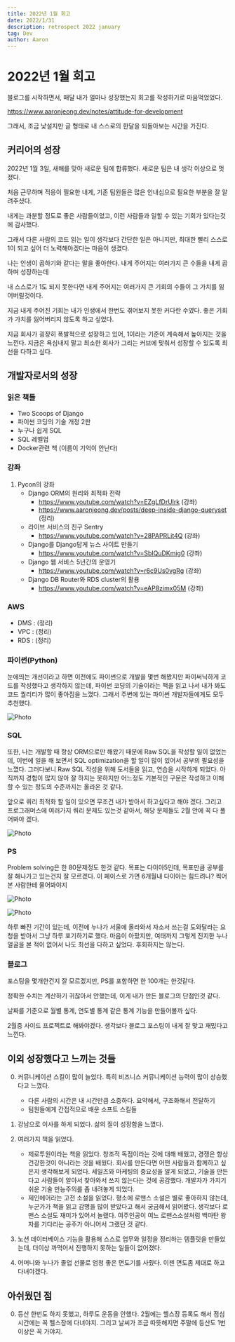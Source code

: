 ```yaml
---
title: 2022년 1월 회고
date: 2022/1/31
description: retrospect 2022 january
tag: Dev
author: Aaron
---
```


# 2022년 1월 회고

블로그를 시작하면서, 매달 내가 얼마나 성장했는지 회고를 작성하기로 마음먹었었다.

https://www.aaronjeong.dev/notes/attitude-for-development

그래서, 조금 낯설지만 글 형태로 내 스스로의 한달을 되돌아보는 시간을 가진다.

## 커리어의 성장

2022년 1월 3일, 새해를 맞아 새로운 팀에 합류했다. 새로운 팀은 내 생각 이상으로 멋졌다.

처음 근무하며 적응이 필요한 내게, 기존 팀원들은 많은 인내심으로 필요한 부분을 잘 알려주셨다.

내게는 과분할 정도로 좋은 사람들이었고, 이런 사람들과 일할 수 있는 기회가 있다는것에 감사했다.

그래서 다른 사람의 코드 읽는 일이 생각보다 간단한 일은 아니지만, 최대한 빨리 스스로 1이 되고 싶어 더 노력해야겠다는 마음이 생겼다.

나는 인생이 곱하기와 같다는 말을 좋아한다. 내게 주어지는 여러가지 큰 수들을 내게 곱하며 성장하는데

내 스스로가 1도 되지 못한다면 내게 주어지는 여러가지 큰 기회의 수들이 그 가치를 잃어버릴것이다.

지금 내게 주어진 기회는 내가 인생에서 한번도 겪어보지 못한 커다란 수였다. 좋은 기회가 가치를 잃어버리지 않도록 하고 싶었다.

지금 회사가 굉장히 폭발적으로 성장하고 있어, 1이라는 기준이 계속해서 높아지는 것을 느낀다. 지금은 욕심내지 말고 최소한 회사가 그리는 커브에 맞춰서 성장할 수 있도록 최선을 다하고 싶다.

## 개발자로서의 성장


### 읽은 책들

- Two Scoops of Django
- 파이썬 코딩의 기술 개정 2판
- 누구나 쉽게 SQL
- SQL 레벨업
- Docker관련 책 (이름이 기억이 안난다)

### 강좌

1. Pycon의 강좌
    - Django ORM의 원리와 최적화 전략
        - https://www.youtube.com/watch?v=EZgLfDrUlrk (강좌)
        - https://www.aaronjeong.dev/posts/deep-inside-django-queryset (정리)
    - 라이브 서비스의 친구 Sentry
        - https://www.youtube.com/watch?v=28PAPRLit4Q (강좌)
    - Django를 Django답게 뉴스 사이트 만들기
        - https://www.youtube.com/watch?v=SbIQuDKmig0 (강좌)
    - Django 웹 서비스 5년간의 운영기
        - https://www.youtube.com/watch?v=r6c9Us0vgRg (강좌)
    - Django DB Router와 RDS cluster의 활용
        - https://www.youtube.com/watch?v=eAP8zimx05M (강좌)

### AWS
- DMS : (정리)
- VPC : (정리)
- RDS : (정리)

### 파이썬(Python)
눈에띄는 개선이라고 하면 이전에도 파이썬으로 개발을 몇번 해봤지만 파이써닉하게 코드를 작성했다고 생각하지 않는데, 파이썬 코딩의 기술이라는 책을 읽고 나서 내가 봐도 코드 퀄리티가 많이 좋아짐을 느꼈다. 그래서 주변에 있는 파이썬 개발자들에게도 모두 추천했다.

<Image
  src='https://seongwoon-blog.s3.ap-northeast-2.amazonaws.com/images/effective-python.png'
  alt="Photo"
  width={300}
  height={400}
  priority
  className="next-image"
/>

### SQL

또한, 나는 개발할 때 항상 ORM으로만 해왔기 때문에 Raw SQL을 작성할 일이 없었는데, 이번에 일을 해 보면서 SQL optimization을 할 일이 많이 있어서 공부의 필요성을 느꼈다. 그러다보니 Raw SQL 작성을 위해 도서들을 읽고, 연습을 시작하게 되었다. 아직까지 경험이 많지 않아 잘 하지는 못하지만 어느정도 기본적인 구문은 작성하고 이해할 수 있는 정도의 수준까지는 올라온 것 같다.

앞으로 쿼리 최적화 할 일이 있으면 무조건 내가 받아서 하고싶다고 해야 겠다. 그리고 프로그래머스에 여러가지 쿼리 문제도 있는것 같아서, 해당 문제들도 2월 안에 꼭 다 풀어봐야 겠다.

<Image
  src='https://seongwoon-blog.s3.ap-northeast-2.amazonaws.com/images/programmers-sql.png'
  alt="Photo"
  width={400}
  height={400}
  priority
  className="next-image"
/>

### PS
Problem solving은 한 80문제정도 한것 같다. 목표는 다이아5인데, 목표만큼 공부를 잘 해나가고 있는건지 잘 모르겠다. 이 페이스로 가면 6개월내 다이아는 힘드려나? 찍어본 사람한테 물어봐야지

<Image
  src='https://seongwoon-blog.s3.ap-northeast-2.amazonaws.com/images/boj-gold.png'
  alt="Photo"
  width={500}
  height={120}
  priority
  className="next-image"
/>

<Image
  src='https://seongwoon-blog.s3.ap-northeast-2.amazonaws.com/images/boj-commits.png'
  alt="Photo"
  width={500}
  height={300}
  priority
  className="next-image"
/>

하루 빠진 기간이 있는데, 이전에 누나가 서울에 올라와서 자소서 쓰는걸 도와달라는 요청을 받아서 그냥 하루 포기하기로 했다. 마음이 아팠지만, 여태까지 그렇게 진지한 누나 얼굴을 본 적이 없어서 나도 최선을 다하고 싶었다. 후회하지는 않는다.

### 블로그

포스팅을 몇개한건지 잘 모르겠지만, PS를 포함하면 한 100개는 한것같다.

정확한 수치는 계산하기 귀찮아서 안했는데, 이게 내가 만든 블로그의 단점인것 같다.

날짜를 기준으로 월별 통계, 연도별 통계 같은 통계 기능을 만들어볼까 싶다.

2월중 사이드 프로젝트로 해봐야겠다. 생각보다 블로그 포스팅이 내게 잘 맞고 재밌다고 느낀다.

## 이외 성장했다고 느끼는 것들

0. 커뮤니케이션 스킬이  많이 늘었다. 특히 비즈니스 커뮤니케이션 능력이 많이 상승했다고 느꼈다.
    - 다른 사람의 시간은 내 시간만큼 소중하다.  요약해서, 구조화해서 전달하기
    - 팀원들에게 간접적으로 배운 소프트 스킬들


1. 강남으로 이사를 하게 되었다. 삶의 질이 성장함을 느꼈다.

2. 여러가지 책을 읽었다.

    - 제로투원이라는 책을 읽었다. 창조적 독점이라는 것에 대해 배웠고, 경쟁은 항상 건강한것이 아니라는 것을 배웠다. 회사를 만든다면 어떤 사람들과 함께하고 싶은지 생각해보게 되었다. 세일즈와 마케팅의 중요성을 알게 되었고, 기술을 만든다고 사람들이 알아서 찾아와서 쓰지 않는다는 것에 공감했다. 개발자가 가지기 쉬운 기술 만능주의를 좀 내려놓게 되었다.
    - 제인에어라는 고전 소설을 읽었다. 평소에 로맨스 소설은 별로 좋아하지 않는데, 누군가가
      책을 읽고 감명을 많이 받았다고 해서 궁금해서 읽어봤다. 생각보다 로맨스 소설도 재미가 있어서 놀랬다. 여주인공이 여느 로맨스소설처럼 백마탄 왕자를 기다리는 공주가 아니어서 그랬던 것 같다.

3. 노션 데이터베이스 기능을 활용해 스스로 업무와 일정을 정리하는 템플릿을 만들었는데, 더이상 까먹어서 진행하지 못하는 일들이 없어졌다.

4. 어머니와 누나가 졸업 선물로 엄청 좋은 면도기를 사줬다. 이젠 면도좀 제대로 하고 다녀야겠다.

## 아쉬웠던 점

0. 등산 한번도 하지 못했고, 하루도 운동을 안했다. 2월에는 헬스장 등록도 해서 점심시간에는 꼭 헬스장에 다녀야지. 그리고 날씨가 조금 따뜻해지면 주말에 등산도 1번 이상은 꼭 가야지.
